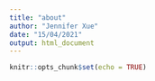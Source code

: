 ```yaml
---
title: "about"
author: "Jennifer Xue"
date: "15/04/2021"
output: html_document
---
```


```r
knitr::opts_chunk$set(echo = TRUE)
```

